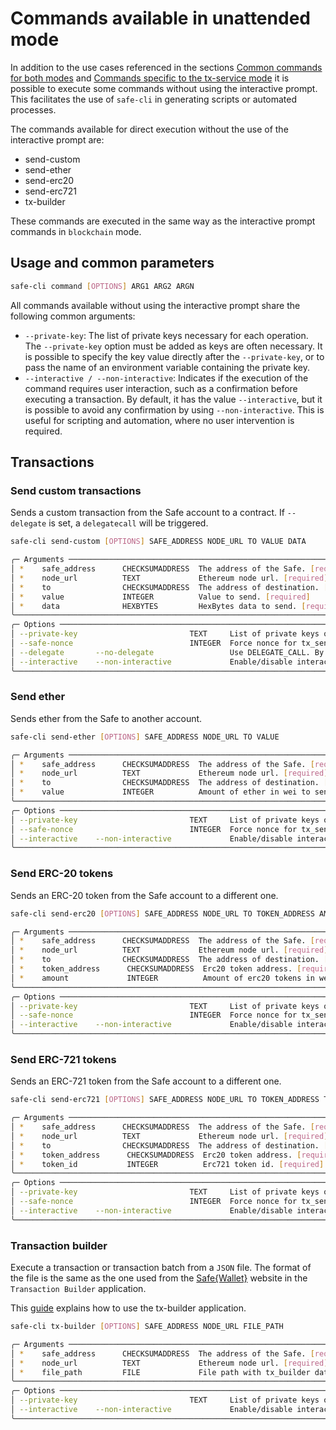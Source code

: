 # Commands available in unattended mode

In addition to the use cases referenced in the sections [Common commands for both modes](./common-commands) and [Commands specific to the tx-service mode](./tx-service-commands) it is possible to execute some commands without using the interactive prompt. This facilitates the use of `safe-cli` in generating scripts or automated processes.

The commands available for direct execution without the use of the interactive prompt are:

- send-custom
- send-ether
- send-erc20
- send-erc721
- tx-builder

These commands are executed in the same way as the interactive prompt commands in `blockchain` mode.


## Usage and common parameters

```bash
safe-cli command [OPTIONS] ARG1 ARG2 ARGN
```

All commands available without using the interactive prompt share the following common arguments:

- `--private-key`: The list of private keys necessary for each operation. The `--private-key` option must be added as keys are often necessary. It is possible to specify the key value directly after the `--private-key`, or to pass the name of an environment variable containing the private key.
- `--interactive / --non-interactive`: Indicates if the execution of the command requires user interaction, such as a confirmation before executing a transaction. By default, it has the value `--interactive`, but it is possible to avoid any confirmation by using `--non-interactive`. This is useful for scripting and automation, where no user intervention is required.


## Transactions

### Send custom transactions

Sends a custom transaction from the Safe account to a contract. If `--delegate` is set, a `delegatecall` will be triggered.

```bash
safe-cli send-custom [OPTIONS] SAFE_ADDRESS NODE_URL TO VALUE DATA

╭─ Arguments ──────────────────────────────────────────────────────────────────────────────────────────────────╮
│ *    safe_address      CHECKSUMADDRESS  The address of the Safe. [required]                                  │
│ *    node_url          TEXT             Ethereum node url. [required]                                        │
│ *    to                CHECKSUMADDRESS  The address of destination. [required]                               │
│ *    value             INTEGER          Value to send. [required]                                            │
│ *    data              HEXBYTES         HexBytes data to send. [required]                                    │
╰──────────────────────────────────────────────────────────────────────────────────────────────────────────────╯
╭─ Options ────────────────────────────────────────────────────────────────────────────────────────────────────╮
│ --private-key                         TEXT     List of private keys of signers.                              │
│ --safe-nonce                          INTEGER  Force nonce for tx_sender                                     │
│ --delegate       --no-delegate                 Use DELEGATE_CALL. By default use CALL [default: no-delegate] │
│ --interactive    --non-interactive             Enable/disable interactive mode.                            │
╰──────────────────────────────────────────────────────────────────────────────────────────────────────────────╯
```

### Send ether

Sends ether from the Safe to another account.

```bash
safe-cli send-ether [OPTIONS] SAFE_ADDRESS NODE_URL TO VALUE

╭─ Arguments ────────────────────────────────────────────────────────────────────────╮
│ *    safe_address      CHECKSUMADDRESS  The address of the Safe. [required]        |
│ *    node_url          TEXT             Ethereum node url. [required]              │
│ *    to                CHECKSUMADDRESS  The address of destination. [required]     │
│ *    value             INTEGER          Amount of ether in wei to send. [required] │
╰────────────────────────────────────────────────────────────────────────────────────╯
╭─ Options ──────────────────────────────────────────────────────────────────────────╮
│ --private-key                         TEXT     List of private keys of signers.    │
│ --safe-nonce                          INTEGER  Force nonce for tx_sender           │
│ --interactive    --non-interactive             Enable/disable interactive mode.  │
╰────────────────────────────────────────────────────────────────────────────────────╯
```

### Send ERC-20 tokens

Sends an ERC-20 token from the Safe account to a different one.

```bash
safe-cli send-erc20 [OPTIONS] SAFE_ADDRESS NODE_URL TO TOKEN_ADDRESS AMOUNT

╭─ Arguments ────────────────────────────────────────────────────────────────────────────────╮
│ *    safe_address      CHECKSUMADDRESS  The address of the Safe. [required]                |
│ *    node_url          TEXT             Ethereum node url. [required]                      │
│ *    to                CHECKSUMADDRESS  The address of destination. [required]             │
│ *    token_address      CHECKSUMADDRESS  Erc20 token address. [required]                   │
│ *    amount             INTEGER          Amount of erc20 tokens in wei to send. [required] │
╰────────────────────────────────────────────────────────────────────────────────────────────╯
╭─ Options ──────────────────────────────────────────────────────────────────────────────────╮
│ --private-key                         TEXT     List of private keys of signers.            │
│ --safe-nonce                          INTEGER  Force nonce for tx_sender                   │
│ --interactive    --non-interactive             Enable/disable interactive mode.          │
╰────────────────────────────────────────────────────────────────────────────────────────────╯
```

### Send ERC-721 tokens

Sends an ERC-721 token from the Safe account to a different one.

```bash
safe-cli send-erc721 [OPTIONS] SAFE_ADDRESS NODE_URL TO TOKEN_ADDRESS TOKEN_ID

╭─ Arguments ───────────────────────────────────────────────────────────────────────╮
│ *    safe_address      CHECKSUMADDRESS  The address of the Safe. [required]       |
│ *    node_url          TEXT             Ethereum node url. [required]             │
│ *    to                CHECKSUMADDRESS  The address of destination. [required]    │
│ *    token_address      CHECKSUMADDRESS  Erc20 token address. [required]          │
│ *    token_id           INTEGER          Erc721 token id. [required]              │
╰───────────────────────────────────────────────────────────────────────────────────╯
╭─ Options ─────────────────────────────────────────────────────────────────────────╮
│ --private-key                         TEXT     List of private keys of signers.   │
│ --safe-nonce                          INTEGER  Force nonce for tx_sender          │
│ --interactive    --non-interactive             Enable/disable interactive mode. │
╰───────────────────────────────────────────────────────────────────────────────────╯
```

### Transaction builder

Execute a transaction or transaction batch from a `JSON` file. The format of the file is the same as the one used from the [Safe\{Wallet}](https://app.safe.global) website in the `Transaction Builder` application.

This [guide](https://help.safe.global/en/articles/40841-transaction-builder) explains how to use the tx-builder application.

```bash
safe-cli tx-builder [OPTIONS] SAFE_ADDRESS NODE_URL FILE_PATH

╭─ Arguments ────────────────────────────────────────────────────────────────────────╮
│ *    safe_address      CHECKSUMADDRESS  The address of the Safe. [required]        │
│ *    node_url          TEXT             Ethereum node url. [required]              │
│ *    file_path         FILE             File path with tx_builder data. [required] |
╰────────────────────────────────────────────────────────────────────────────────────╯
╭─ Options ──────────────────────────────────────────────────────────────────────────╮
│ --private-key                         TEXT     List of private keys of signers.    │
│ --interactive    --non-interactive             Enable/disable interactive mode.  │
╰────────────────────────────────────────────────────────────────────────────────────╯
```
